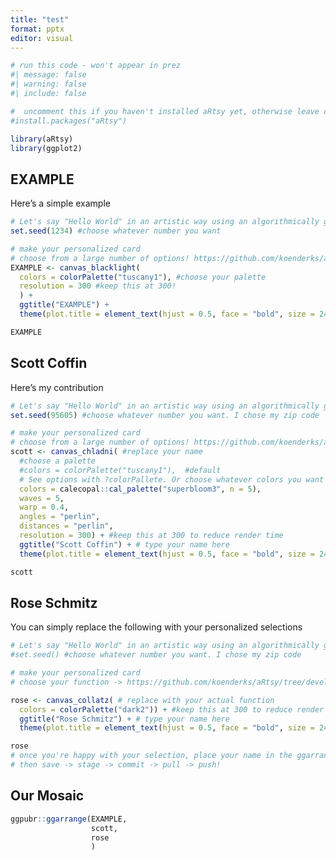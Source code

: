 ```yaml
---
title: "test"
format: pptx
editor: visual
---
```


```r
# run this code - won't appear in prez
#| message: false
#| warning: false
#| include: false

#  uncomment this if you haven't installed aRtsy yet, otherwise leave commented out
#install.packages("aRtsy") 

library(aRtsy)
library(ggplot2)
```

## EXAMPLE

Here's a simple example

```r
# Let's say "Hello World" in an artistic way using an algorithmically generated manner!
set.seed(1234) #choose whatever number you want

# make your personalized card 
# choose from a large number of options! https://github.com/koenderks/aRtsy/tree/development
EXAMPLE <- canvas_blacklight(
  colors = colorPalette("tuscany1"), #choose your palette
  resolution = 300 #keep this at 300!
  ) +
  ggtitle("EXAMPLE") +
  theme(plot.title = element_text(hjust = 0.5, face = "bold", size = 24)) # keep this for nice formatting

EXAMPLE
```

## Scott Coffin

Here's my contribution

```r
# Let's say "Hello World" in an artistic way using an algorithmically generated manner!
set.seed(95605) #choose whatever number you want. I chose my zip code

# make your personalized card 
# choose from a large number of options! https://github.com/koenderks/aRtsy/tree/development
scott <- canvas_chladni( #replace your name
  #choose a palette 
  #colors = colorPalette("tuscany1"),  #default
  # See options with ?colorPallete. Or choose whatever colors you want with names/hex codes/other packages!
  colors = calecopal::cal_palette("superbloom3", n = 5),
  waves = 5,
  warp = 0.4,
  angles = "perlin",
  distances = "perlin",
  resolution = 300) + #keep this at 300 to reduce render time
  ggtitle("Scott Coffin") + # type your name here
  theme(plot.title = element_text(hjust = 0.5, face = "bold", size = 24)) # keep this for nice formatting

scott
```

## Rose Schmitz

You can simply replace the following with your personalized selections

```r
# Let's say "Hello World" in an artistic way using an algorithmically generated manner!
#set.seed() #choose whatever number you want. I chose my zip code

# make your personalized card 
# choose your function -> https://github.com/koenderks/aRtsy/tree/development

rose <- canvas_collatz( # replace with your actual function
  colors = colorPalette("dark2")) + #keep this at 300 to reduce render time
  ggtitle("Rose Schmitz") + # type your name here
  theme(plot.title = element_text(hjust = 0.5, face = "bold", size = 24)) # keep this for nice formatting

rose
# once you're happy with your selection, place your name in the ggarrange below
# then save -> stage -> commit -> pull -> push!
```

## Our Mosaic

```r
ggpubr::ggarrange(EXAMPLE,
                  scott,
                  rose
                  )
```
